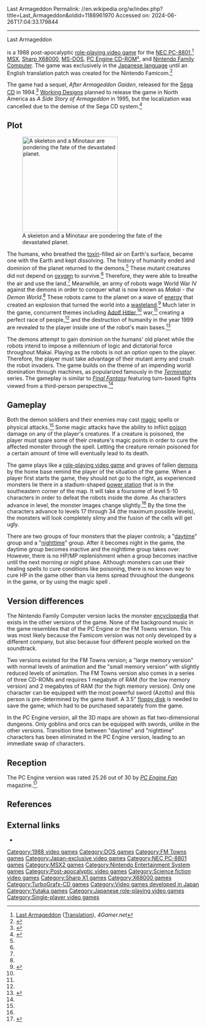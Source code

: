 Last Armageddon
Permalink: //en.wikipedia.org/w/index.php?title=Last_Armageddon&oldid=1188961970
Accessed on: 2024-06-26T17:04:33.179844



------
Last Armageddon
{{Short description|1988 video game}}
{{Infobox video game
|title = Last Armageddon
|image = Last Armageddon.jpg
|caption = Cover art for Famicom
|developer = '''Family Computer:''' Advance Communication Company<ref name="lanes"/> <br> '''MSX:''' Braingrey.Mind<ref name="msxla"/>
|publisher=[[Yutaka (video game company)|Yutaka]]<ref name="lanes"/> <small>(Famicom)</small>
|composer = Michiharu Hasuya, Osamu Kasai, Masaaki Harada, Hiroyasu Nishiyama (Famicom)<br>Hiroharu Hayama
|released = '''PC-8801 & MSX:'''{{vgrelease|JP|1988<ref name="msxla">{{cite web | url = http://www.gamefaqs.com/computer/msx/data/941536.html | title = Release information (MSX) | publisher = [[GameFAQs]] | date = | accessdate = 2008-05-24}}</ref>}} '''PC Engine CD:''' {{vgrelease|JP|August 30, 1990<ref name="tcdla">{{cite web | url = http://www.gamefaqs.com/console/turbocd/data/916070.html | title = Release information (TurboGrafx-CD) | publisher = [[GameFAQs]] | date = | accessdate = 2008-05-15}}</ref>}} '''Family Computer:''' {{vgrelease|JP|November 10, 1990<ref name="lanes">{{cite web | url = http://www.gamefaqs.com/console/nes/data/579849.html | title = Release information (NES) | publisher = [[GameFAQs]] | date = | accessdate = 2008-04-28}}</ref>}}
|genre=[[Role-playing video game|Role-playing game]]<ref name="lanes"/><ref name="msxla"/>
|modes = [[Single-player video game|Single-player]]
|platforms = [[NEC PC-8801]], [[MSX]], [[Sharp X68000]], [[TurboGrafx-CD|PC Engine CD-ROM²]],<ref name="tcdla"/> [[Nintendo Entertainment System|NES]],<ref name="lanes"/> [[MS-DOS]], [[FM Towns]]
}}

{{nihongo|'''''Last Armageddon'''''|ラストハルマゲドン|Rasuto Harumagedon}} is a 1988 post-apocalyptic [[role-playing video game]] for the [[NEC PC-8801]],<ref>[http://www.4gamer.net/games/008/G000896/20080501044/ Last Armageddon] ([https://translate.google.com/translate?u=http%3A%2F%2Fwww.4gamer.net%2Fgames%2F008%2FG000896%2F20080501044%2F&sl=ja&tl=en&hl=&ie=UTF-8 Translation]), ''4Gamer.net''</ref> [[MSX]], [[Sharp X68000]], [[MS-DOS]], [[TurboGrafx-CD|PC Engine CD-ROM²]], and [[Nintendo Entertainment System|Nintendo Family Computer]]. The game was exclusively in the [[Japanese language]] until an English translation patch was created for the Nintendo Famicom.<ref>{{Cite web|url=http://www.romhacking.net/translations/6725/|title = English translation patch (NES) at Romhacking.net -}}</ref>

The game had a sequel, ''After Armageddon Gaiden'', released for the [[Sega CD]] in 1994.<ref>{{cite web|title=After Armageddon Gaiden|url=http://www.rpgamer.com/games/other/scd/armageddon/armageddon.html|publisher=RPGamer|accessdate=29 January 2012|archive-url=https://web.archive.org/web/20170813230921/http://www.rpgamer.com/games/other/scd/armageddon/armageddon.html|archive-date=13 August 2017|url-status=dead}}</ref> [[Working Designs]] planned to release the game in North America as ''A Side Story of Armageddon'' in 1995, but the localization was cancelled due to the demise of the Sega CD system.<ref name="Sega-16">{{cite web|author=Pettus, Sam |title=Sega CD: A Console too Soon |publisher=Sega-16 |url=http://sega-16.com/feature_page.php?id=256&title=Sega%20CD:%20A%20Console%20too%20Soon |accessdate=2009-12-17 |date=July 15, 2004 |archiveurl=https://web.archive.org/web/20100114185932/http://sega-16.com/feature_page.php?id=256&title=Sega%20CD%3A%20A%20Console%20too%20Soon |archivedate=January 14, 2010 |url-status=dead}}</ref>

==Plot==
[[File:Lastarmageddongrimreapergoblin.PNG|250px|left|thumb|A skeleton and a Minotaur are pondering the fate of the devastated planet.]]

The humans, who breathed the [[toxin]]-filled air on Earth's surface, became one with the Earth and kept dissolving. The history of humanity ended and dominion of the planet returned to the demons.<ref name="mobygames"/> These mutant creatures did not depend on [[oxygen]] to survive.<ref name="mobygames"/> Therefore, they were able to breathe the air and use the land.<ref name="mobygames"/> Meanwhile, an army of robots wage World War IV against the demons in order to conquer what is now known as ''Makai - the Demon World''.<ref name="mobygames"/> These robots came to the planet on a wave of [[energy]] that created an explosion that turned the world into a [[:wikt:wasteland|wasteland]].<ref name="mobygames">{{cite web | url = http://www.mobygames.com/game/turbografx-cd/last-armageddon | title = Summary | publisher = [[MobyGames]] | date = | accessdate = 2008-04-28}}</ref> Much later in the game, concurrent themes including [[Adolf Hitler]],<ref name="moemoe"/> war,<ref name="moemoe"/> creating a perfect race of people,<ref name="moemoe"/> and the destruction of humanity in the year 1999 are revealed to the player inside one of the robot's main bases.<ref name="moemoe">{{cite web | url = http://www.moemoe.gr.jp/~yourtoy/last/index.html | title = Game content | publisher = Moemoe | date = | accessdate = 2008-04-28}}</ref>

The demons attempt to gain dominion on the humans' old planet while the robots intend to impose a millennium of logic and dictatorial force throughout Makai. Playing as the robots is not an option open to the player. Therefore, the player must take advantage of their mutant army and crush the robot invaders. The game builds on the theme of an impending world domination through machines, as popularized famously in the ''[[Terminator (franchise)|Terminator]]'' series. The gameplay is similar to ''[[Final Fantasy (video game)|Final Fantasy]]'' featuring turn-based fights viewed from a third-person perspective.<ref name="mobygames"/>

==Gameplay==
Both the demon soldiers and their enemies may cast [[magic (gaming)|magic]] spells or physical attacks.<ref name="mobygames"/> Some magic attacks have the ability to inflict [[poison]] damage on any of the player's creatures. If a creature is poisoned, the player must spare some of their creature's magic points in order to cure the affected monster through the {{nihongo|"Kuizzu"|キーウッズ}} spell. Letting the creature remain poisoned for a certain amount of time will eventually lead to its death.

The game plays like a [[role-playing video game]] and graves of fallen [[demon]]s by the home base remind the player of the situation of the game. When a player first starts the game, they should not go to the right, as experienced monsters lie there in a stadium-shaped [[power station]] that is in the southeastern corner of the map. It will take a foursome of level 5-10 characters in order to defeat the robots inside the dome. As characters advance in level, the monster images change slightly.<ref name="mobygames"/> By the time the characters advance to levels 17 through 34 (the maximum possible levels), the monsters will look completely slimy and the fusion of the cells will get ugly.

There are two groups of four monsters that the player controls; a "[[daytime]]" group and a "[[night]]time" group. After it becomes night in the game, the daytime group becomes inactive and the nighttime group takes over. However, there is no HP/MP replenishment when a group becomes inactive until the next morning or night phase. Although monsters can use their healing spells to cure conditions like poisoning, there is no known way to cure HP in the game other than via items spread throughout the dungeons in the game, or by using the magic spell {{nihongo|"Shell Key"|シェル・シェルキー}}.

==Version differences==
The Nintendo Family Computer version lacks the monster [[encyclopedia]] that exists in the other versions of the game. None of the background music in the game resembles that of the PC Engine or the FM Towns version. This was most likely because the Famicom version was not only developed by a different company, but also because four different people worked on the soundtrack.

Two versions existed for the FM Towns version; a "large memory version" with normal levels of animation and the "small memory version" with slightly reduced levels of animation. The FM Towns version also comes in a series of three CD-ROMs and requires 1 megabyte of RAM (for the low memory version) and 2 megabytes of RAM (for the high memory version). Only one character can be equipped with the most powerful sword (Azotto) and this person is pre-determined by the game itself. A 3.5" [[floppy disk]] is needed to save the game; which had to be purchased separately from the game.

In the PC Engine version, all the 3D maps are shown as flat two-dimensional dungeons. Only goblins and orcs can be equipped with swords, unlike in the other versions. Transition time between "daytime" and "nighttime" characters has been eliminated in the PC Engine version, leading to an immediate swap of characters.

==Reception==
The PC Engine version was rated 25.26 out of 30 by ''[[PC Engine Fan]]'' magazine.<ref>{{cite journal |title=ROLEPLAYING GAME |journal=[[PC Engine Fan]] |issue=PC Engine All Catalog '92: PC Engine Fan Appendix |date=August 1992 |language=ja |pages=33–48 (48) |url=https://archive.org/details/pc-engine-all-catalog-92-pc-engine-fan-appendix-august-1992/PC%20Engine%20All%20Catalog%20%2792%20-%20PC%20Engine%20Fan%20Appendix%20%28August%201992%29/page/48}}</ref>

==References==
{{Reflist}}

==External links==
* {{MobyGames|id=/last-armageddon}}

[[Category:1988 video games]]
[[Category:DOS games]]
[[Category:FM Towns games]]
[[Category:Japan-exclusive video games]]
[[Category:NEC PC-8801 games]]
[[Category:MSX2 games]]
[[Category:Nintendo Entertainment System games]]
[[Category:Post-apocalyptic video games]]
[[Category:Science fiction video games]]
[[Category:Sharp X1 games]]
[[Category:X68000 games]]
[[Category:TurboGrafx-CD games]]
[[Category:Video games developed in Japan]]
[[Category:Yutaka games]]
[[Category:Japanese role-playing video games]]
[[Category:Single-player video games]]